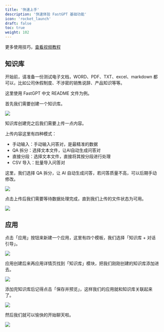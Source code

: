 ```yaml
---
title: '快速上手'
description: '快速体验 FastGPT 基础功能'
icon: 'rocket_launch'
draft: false
toc: true
weight: 102
---
```


更多使用技巧，[查看视频教程](https://www.bilibili.com/video/BV1sH4y1T7s9)

## 知识库

开始前，请准备一份测试电子文档，WORD、PDF、TXT、excel、markdown 都可以，比如公司休假制度、不涉密的销售说辞、产品知识等等。

这里使用 FastGPT 中文 README 文件为例。

首先我们需要创建一个知识库。

![](/imgs/create-rep.png)

知识库创建完之后我们需要上传一点内容。

上传内容这里有四种模式：
- 手动输入：手动输入问答对，是最精准的数据
- QA 拆分：选择文本文件，让AI自动生成问答对
- 直接分段：选择文本文件，直接将其按分段进行处理
- CSV 导入：批量导入问答对

这里，我们选择 QA 拆分，让 AI 自动生成问答，若问答质量不高，可以后期手动修改。

![](/imgs/upload-data.png)

点击上传后我们需要等待数据处理完成，直到我们上传的文件状态为可用。

![](/imgs/upload-data2.png)

## 应用

点击「应用」按钮来新建一个应用，这里有四个模板，我们选择「知识库 + 对话引导」。

![](/imgs/create-app.png)

应用创建后来再应用详情页找到「知识库」模块，把我们刚刚创建的知识库添加进去。

![](/imgs/create-app2.png)

添加完知识库后记得点击「保存并预览」，这样我们的应用就和知识库关联起来了。

![](/imgs/create-app3.png)

然后我们就可以愉快的开始聊天啦。

![](/imgs/create-app4.png)
